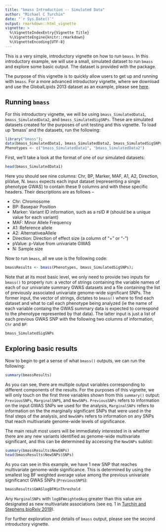 ```yaml
---
title: "bmass Introduction -- Simulated Data"
author: "Michael C Turchin"
date: "`r Sys.Date()`"
output: rmarkdown::html_vignette
vignette: >
  %\VignetteIndexEntry{Vignette Title}
  %\VignetteEngine{knitr::rmarkdown}
  %\VignetteEncoding{UTF-8}
---
```


This is a very simple, introductory vignette on how to run `bmass`. In this introductory example, we will use a small, simulated dataset to run `bmass` and explore some basic output. The dataset is provided with the package.

The purpose of this vignette is to quickly allow users to get up and running with `bmass`. For a more advanced introductory vignette, where we download and use the GlobalLipids 2013 dataset as an example, please see [here][bmass-vignette2]. 

## Running `bmass`

For this introductory vignette, we will be using `bmass_SimulatedData1`, `bmass_SimulatedData2`, and `bmass_SimulatedSigSNPs`. These are simulated datasets created for the purposes of unit testing and this vignette. To load up 'bmass' and the datasets, run the following:

```r
library("bmass");
data(bmass_SimulatedData1, bmass_SimulatedData2, bmass_SimulatedSigSNPs)
Phenotypes <- c("bmass_SimulatedData1", "bmass_SimulatedData2")
```

First, we'll take a look at the format of one of our simulated datasets:

```r
head(bmass_SimulatedData1)
```

Here you should see nine columns: Chr, BP, Marker, MAF, A1, A2, Direction, pValue, N. `bmass` expects each input dataset (representing a single phenotype GWAS) to contain these 9 columns and with these specific headers. Their descriptions are as follows --

* Chr: Chromosome
* BP: Basepair Position 
* Marker: Variant ID information, such as a rsID # (should be a unique value for each variant)
* MAF: Minor Allele Frequency
* A1: Reference allele
* A2: AlternativeaAllele
* Direction: Direction of effect size (a column of "+" or "-")
* pValue: p-Value from univariate GWAS
* N: Sample size

Now to run `bmass`, all we use is the following code:

```r
bmassResults <- bmass(Phenotypes, bmass_SimulatedSigSNPs);
```

Note that at its most basic level, we only need to provide two inputs for `bmass()` to properly run: a vector of strings containing the variable names of each of our univariate summary GWAS datasets and a file containing the list of previously associated univariate genome-wide significant SNPs. The former input, the vector of strings, dictates to `bmass()` where to find each dataset and what to call each phenotype being analyzed (ie the name of each variable containg the GWAS summary data is expected to correspond to the phenotype represented by that data). The latter input is just a list of each previous GWAS SNP with the following two columns of information, `Chr` and `BP`:

```r
bmass_SimulatedSigSNPs
```

## Exploring basic results

Now to begin to get a sense of what `bmass()` outputs, we can run the following:

```r
summary(bmassResults)
```

As you can see, there are multiple output variables corresponding to different components of the results. For the purposes of this vignette, we will only touch on the first three variables shown from this `summary()` output: `PreviousSNPs`, `MarginalSNPS`, and `NewSNPs`. `PreviousSNPs` refers to information on the input GWAS SNPs we used for the analysis, `MarginalSNPs` refers to information on the the marginally significant SNPs that were used in the final steps of the analysis, and `NewSNPs` refers to information on any SNPs that reach multivariate genome-wide levels of significance.

The main result most users will be immediately interested in is whether there are any new variants identified as genome-wide multivariate significant, and this can be determined by accessing the `NewSNPs` sublist: 
```r
summary(bmassResults$NewSNPs)
head(bmassResults$NewSNPs$SNPs)
```

As you can see in this example, we have 1 new SNP that reaches multivariate genome-wide significance. This is determined by using the smallest log BF weighted average value among the previous univariate significanct GWAS SNPs (`PreviousSNPS`):

```r
bmassResults$GWASlogBFMinThreshold
```

Any `MarginalSNPs` with `logBFWeightedAvg` greater than this value are designated as new multivariate associations (see eq. 1 in [Turchin and Stephens bioRxiv 2019][biorxiv-paper]).

For further exploration and details of `bmass` output, please see the
second introductory vignette.

[bmass-vignette2]: http://mturchin20.github.io/bmass/articles/bmassIntro.2.RealData.html
[biorxiv-paper]: https://www.biorxiv.org/
[globallipids2013]: http://csg.sph.umich.edu/willer/public/lipids2013/
[stephens2013]: https://doi.org/10.1371/journal.pone.0065245
